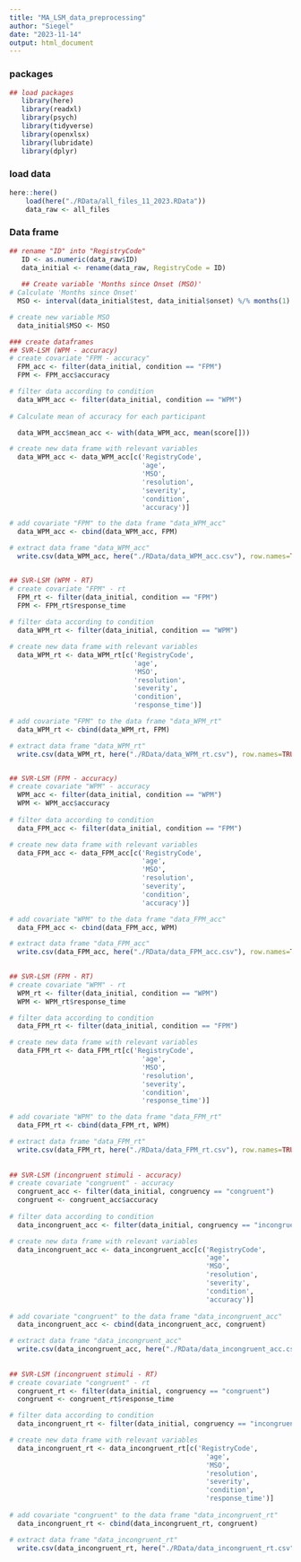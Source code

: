 ```yaml
---
title: "MA_LSM_data_preprocessing"
author: "Siegel"
date: "2023-11-14"
output: html_document
---
```

### packages

```r
## load packages
   library(here)
   library(readxl)
   library(psych)
   library(tidyverse)
   library(openxlsx)
   library(lubridate)
   library(dplyr)
```

### load data
```r
here::here()
    load(here("./RData/all_files_11_2023.RData"))
    data_raw <- all_files
```

### Data frame
```r
## rename "ID" into "RegistryCode"
   ID <- as.numeric(data_raw$ID)
   data_initial <- rename(data_raw, RegistryCode = ID)
   
   ## Create variable 'Months since Onset (MSO)'
# Calculate 'Months since Onset'
  MSO <- interval(data_initial$test, data_initial$onset) %/% months(1)

# create new variable MSO
  data_initial$MSO <- MSO

### create dataframes 
## SVR-LSM (WPM - accuracy)
# create covariate "FPM - accuracy"
  FPM_acc <- filter(data_initial, condition == "FPM")
  FPM <- FPM_acc$accuracy

# filter data according to condition
  data_WPM_acc <- filter(data_initial, condition == "WPM")
  
# Calculate mean of accuracy for each participant

  data_WPM_acc$mean_acc <- with(data_WPM_acc, mean(score[]))

# create new data frame with relevant variables 
  data_WPM_acc <- data_WPM_acc[c('RegistryCode',
                                 'age',
                                 'MSO',
                                 'resolution',
                                 'severity',
                                 'condition',
                                 'accuracy')]

# add covariate "FPM" to the data frame "data_WPM_acc"                                      
  data_WPM_acc <- cbind(data_WPM_acc, FPM)

# extract data frame "data_WPM_acc"
  write.csv(data_WPM_acc, here("./RData/data_WPM_acc.csv"), row.names=TRUE)


## SVR-LSM (WPM - RT)
# create covariate "FPM" - rt
  FPM_rt <- filter(data_initial, condition == "FPM")
  FPM <- FPM_rt$response_time
  
# filter data according to condition
  data_WPM_rt <- filter(data_initial, condition == "WPM")

# create new data frame with relevant variables 
  data_WPM_rt <- data_WPM_rt[c('RegistryCode',
                               'age',
                               'MSO',
                               'resolution',
                               'severity',
                               'condition',
                               'response_time')]

# add covariate "FPM" to the data frame "data_WPM_rt"                                      
  data_WPM_rt <- cbind(data_WPM_rt, FPM)

# extract data frame "data_WPM_rt"
  write.csv(data_WPM_rt, here("./RData/data_WPM_rt.csv"), row.names=TRUE)


## SVR-LSM (FPM - accuracy)
# create covariate "WPM" - accuracy
  WPM_acc <- filter(data_initial, condition == "WPM")
  WPM <- WPM_acc$accuracy
  
# filter data according to condition
  data_FPM_acc <- filter(data_initial, condition == "FPM")

# create new data frame with relevant variables 
  data_FPM_acc <- data_FPM_acc[c('RegistryCode',
                                 'age',
                                 'MSO',
                                 'resolution',
                                 'severity',
                                 'condition',
                                 'accuracy')]

# add covariate "WPM" to the data frame "data_FPM_acc"                                      
  data_FPM_acc <- cbind(data_FPM_acc, WPM)

# extract data frame "data_FPM_acc"
  write.csv(data_FPM_acc, here("./RData/data_FPM_acc.csv"), row.names=TRUE)
  

## SVR-LSM (FPM - RT)
# create covariate "WPM" - rt
  WPM_rt <- filter(data_initial, condition == "WPM")
  WPM <- WPM_rt$response_time

# filter data according to condition
  data_FPM_rt <- filter(data_initial, condition == "FPM")

# create new data frame with relevant variables 
  data_FPM_rt <- data_FPM_rt[c('RegistryCode',
                                 'age',
                                 'MSO',
                                 'resolution',
                                 'severity',
                                 'condition',
                                 'response_time')]

# add covariate "WPM" to the data frame "data_FPM_rt"                                      
  data_FPM_rt <- cbind(data_FPM_rt, WPM)

# extract data frame "data_FPM_rt"
  write.csv(data_FPM_rt, here("./RData/data_FPM_rt.csv"), row.names=TRUE)
  
  
## SVR-LSM (incongruent stimuli - accuracy)
# create covariate "congruent" - accuracy 
  congruent_acc <- filter(data_initial, congruency == "congruent")
  congruent <- congruent_acc$accuracy
  
# filter data according to condition
  data_incongruent_acc <- filter(data_initial, congruency == "incongruent")

# create new data frame with relevant variables 
  data_incongruent_acc <- data_incongruent_acc[c('RegistryCode',
                                                 'age',
                                                 'MSO',
                                                 'resolution',
                                                 'severity',
                                                 'condition',
                                                 'accuracy')]
                                                 
# add covariate "congruent" to the data frame "data_incongruent_acc"                                  
  data_incongruent_acc <- cbind(data_incongruent_acc, congruent)

# extract data frame "data_incongruent_acc"
  write.csv(data_incongruent_acc, here("./RData/data_incongruent_acc.csv"), row.names=TRUE)
  
  
## SVR-LSM (incongruent stimuli - RT)
# create covariate "congruent" - rt 
  congruent_rt <- filter(data_initial, congruency == "congruent")
  congruent <- congruent_rt$response_time

# filter data according to condition
  data_incongruent_rt <- filter(data_initial, congruency == "incongruent")

# create new data frame with relevant variables 
  data_incongruent_rt <- data_incongruent_rt[c('RegistryCode',
                                                 'age',
                                                 'MSO',
                                                 'resolution',
                                                 'severity',
                                                 'condition',
                                                 'response_time')]
                                                 
# add covariate "congruent" to the data frame "data_incongruent_rt"                                  
  data_incongruent_rt <- cbind(data_incongruent_rt, congruent)

# extract data frame "data_incongruent_rt"
  write.csv(data_incongruent_rt, here("./RData/data_incongruent_rt.csv"), row.names=TRUE)
```


